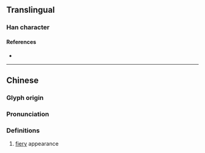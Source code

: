{{character info}}
==Translingual==

===Han character===
{{Han char|rn=86|rad=火|as=24|sn=28|four=91814|canj=FMBO,XFMBO|ids=⿰火靈}}

====References====
* {{Han ref|kx=0688.180|dkj=19644|dj=1101.040|hdz=32250.250|uh=7227|ud=29223|bh=F9BC|bd=63932}}

----

==Chinese==
{{zh-forms}}

===Glyph origin===
{{Han etym}}

===Pronunciation===
{{zh-pron
|m=líng
|c=leng5
|mc=y
|oc=y
|cat=
}}

===Definitions===
{{zh-hanzi}}

# [[fiery]] appearance